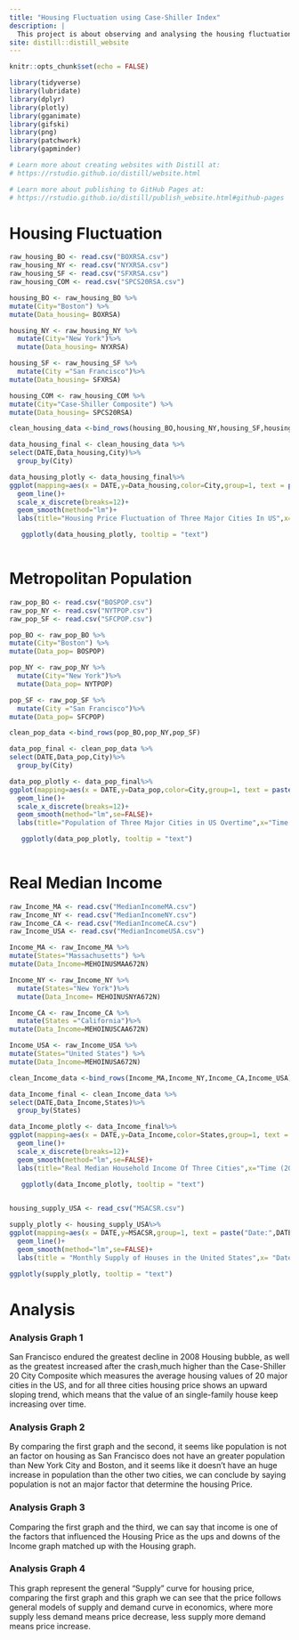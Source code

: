 ```yaml
---
title: "Housing Fluctuation using Case-Shiller Index"
description: |
  This project is about observing and analysing the housing fluctuation of an single familly house from 1987 to Janurary 2021 of three cities: Boston, New York City and San Francisco. 
site: distill::distill_website
---
```


```r
knitr::opts_chunk$set(echo = FALSE)

library(tidyverse)
library(lubridate)
library(dplyr)
library(plotly)
library(gganimate)
library(gifski)
library(png)
library(patchwork)
library(gapminder)

# Learn more about creating websites with Distill at:
# https://rstudio.github.io/distill/website.html

# Learn more about publishing to GitHub Pages at:
# https://rstudio.github.io/distill/publish_website.html#github-pages
```

# Housing Fluctuation #
```r

raw_housing_BO <- read.csv("BOXRSA.csv")
raw_housing_NY <- read.csv("NYXRSA.csv")
raw_housing_SF <- read.csv("SFXRSA.csv")
raw_housing_COM <- read.csv("SPCS20RSA.csv")

housing_BO <- raw_housing_BO %>%
mutate(City="Boston") %>%
mutate(Data_housing= BOXRSA)

housing_NY <- raw_housing_NY %>%
  mutate(City="New York")%>%
  mutate(Data_housing= NYXRSA)

housing_SF <- raw_housing_SF %>%
  mutate(City ="San Francisco")%>%
mutate(Data_housing= SFXRSA)

housing_COM <- raw_housing_COM %>%
mutate(City="Case-Shiller Composite") %>%
mutate(Data_housing= SPCS20RSA)

clean_housing_data <-bind_rows(housing_BO,housing_NY,housing_SF,housing_COM)
```

```r
data_housing_final <- clean_housing_data %>%
select(DATE,Data_housing,City)%>%
  group_by(City) 
```

```r
data_housing_plotly <- data_housing_final%>%
ggplot(mapping=aes(x = DATE,y=Data_housing,color=City,group=1, text = paste("Date:",DATE, "\n")))+
  geom_line()+
  scale_x_discrete(breaks=12)+
  geom_smooth(method="lm")+
  labs(title="Housing Price Fluctuation of Three Major Cities In US",x="Time (2000-2021)",y="Case-Shiller Housing Price Index")

   ggplotly(data_housing_plotly, tooltip = "text")
     
```

# Metropolitan Population #
```r
raw_pop_BO <- read.csv("BOSPOP.csv")
raw_pop_NY <- read.csv("NYTPOP.csv")
raw_pop_SF <- read.csv("SFCPOP.csv")

pop_BO <- raw_pop_BO %>%
mutate(City="Boston") %>%
mutate(Data_pop= BOSPOP)

pop_NY <- raw_pop_NY %>%
  mutate(City="New York")%>%
  mutate(Data_pop= NYTPOP)

pop_SF <- raw_pop_SF %>%
  mutate(City ="San Francisco")%>%
mutate(Data_pop= SFCPOP)

clean_pop_data <-bind_rows(pop_BO,pop_NY,pop_SF)
```

```r
data_pop_final <- clean_pop_data %>%
select(DATE,Data_pop,City)%>%
  group_by(City) 
```

```r
data_pop_plotly <- data_pop_final%>%
ggplot(mapping=aes(x = DATE,y=Data_pop,color=City,group=1, text = paste("Date:",DATE, "\n")))+
  geom_line()+
  scale_x_discrete(breaks=12)+
  geom_smooth(method="lm",se=FALSE)+
  labs(title="Population of Three Major Cities in US Overtime",x="Time (2000-2020)",y="Metro Population In Thousands")

   ggplotly(data_pop_plotly, tooltip = "text")
     
```

# Real Median Income #
```r
raw_Income_MA <- read.csv("MedianIncomeMA.csv")
raw_Income_NY <- read.csv("MedianIncomeNY.csv")
raw_Income_CA <- read.csv("MedianIncomeCA.csv")
raw_Income_USA <- read.csv("MedianIncomeUSA.csv")

Income_MA <- raw_Income_MA %>%
mutate(States="Massachusetts") %>%
mutate(Data_Income=MEHOINUSMAA672N)

Income_NY <- raw_Income_NY %>%
  mutate(States="New York")%>%
  mutate(Data_Income= MEHOINUSNYA672N)

Income_CA <- raw_Income_CA %>%
  mutate(States ="California")%>%
mutate(Data_Income=MEHOINUSCAA672N)

Income_USA <- raw_Income_USA %>%
mutate(States="United States") %>%
mutate(Data_Income=MEHOINUSA672N)

clean_Income_data <-bind_rows(Income_MA,Income_NY,Income_CA,Income_USA)
```

```r
data_Income_final <- clean_Income_data %>%
select(DATE,Data_Income,States)%>%
  group_by(States) 
```

```r
data_Income_plotly <- data_Income_final%>%
ggplot(mapping=aes(x = DATE,y=Data_Income,color=States,group=1, text = paste("Date:",DATE, "\n")))+
  geom_line()+
  scale_x_discrete(breaks=12)+
  geom_smooth(method="lm",se=FALSE)+
  labs(title="Real Median Household Income Of Three Cities",x="Time (2000-2020)",y="US Adjusted Dollar")

   ggplotly(data_Income_plotly, tooltip = "text")
     
```

```r
housing_supply_USA <- read_csv("MSACSR.csv")

supply_plotly <- housing_supply_USA%>%
ggplot(mapping=aes(x = DATE,y=MSACSR,group=1, text = paste("Date:",DATE, "\n")))+
  geom_line()+
  geom_smooth(method="lm",se=FALSE)+
  labs(title = "Monthly Supply of Houses in the United States",x= "Date(2000-2021)",y="Month's Supply")

ggplotly(supply_plotly, tooltip = "text")
```

# Analysis #

### Analysis Graph 1 ###
San Francisco endured the greatest decline in 2008 Housing bubble, as well as the greatest increased after the crash,much higher than the Case-Shiller 20 City Composite which measures the average housing values of 20 major cities in the US, and for all three cities housing price shows an upward sloping trend, which means that the value of an single-family house keep increasing over time. 


### Analysis Graph 2 ###
By comparing the first graph and the second, it seems like population is not an factor on housing as San Francisco does not have an greater population than New York City and Boston, and it seems like it doesn't have an huge increase in population than the other two cities, we can conclude by saying population is not an major factor that determine the housing Price. 

### Analysis Graph 3 ###
Comparing the first graph and the third, we can say that income is one of the factors that influenced the Housing Price as the ups and downs of the Income graph matched up with the Housing graph. 

### Analysis Graph 4 ###
This graph represent the general "Supply" curve for housing price, comparing the first graph and this graph we can see that the price follows general models of supply and demand curve in economics, where more supply less demand means price decrease, less supply more demand means price increase. 



